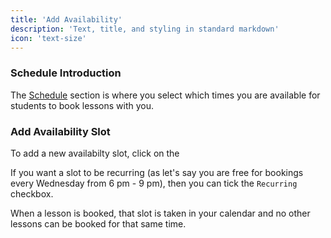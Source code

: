 ```yaml
---
title: 'Add Availability'
description: 'Text, title, and styling in standard markdown'
icon: 'text-size'
---
```


### Schedule Introduction

The [Schedule](https://platform.tutoros.app/schedule) section is where you select which times you are available for students to book
lessons with you.


### Add Availability Slot

To add a new availabilty slot, click on the

If you want a slot to be recurring (as let's say you are free for bookings every Wednesday from 6 pm - 9 pm), then you can tick the `Recurring` checkbox.

When a lesson is booked, that slot is taken in your calendar and no other lessons can be booked for that same time.